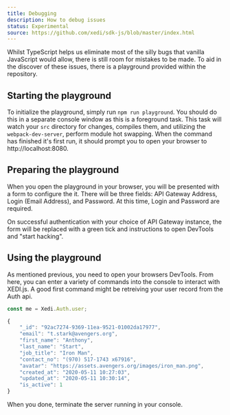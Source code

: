 ```yaml
---
title: Debugging
description: How to debug issues
status: Experimental
source: https://github.com/xedi/sdk-js/blob/master/index.html
---
```



Whilst TypeScript helps us eliminate most of the silly bugs that vanilla JavaScript would allow, there is still room for mistakes to be made. To aid in the discover of these issues, there is a playground provided within the repository.

## Starting the playground

To initialize the playground, simply run `npm run playground`. You should do this in a separate console window as this is a foreground task. This task will watch your `src` directory for changes, compiles them, and utilizing the `webpack-dev-server`, perform module hot swapping. When the command has finished it's first run, it should prompt you to open your browser to http://localhost:8080.

## Preparing the playground

When you open the playground in your browser, you will be presented with a form to configure the it. There will be three fields: API Gateway Address, Login (Email Address), and Password. At this time, Login and Password are required.

On successful authentication with your choice of API Gateway instance, the form will be replaced with a green tick and instructions to open DevTools and "start hacking".

## Using the playground

As mentioned previous, you need to open your browsers DevTools. From here, you can enter a variety of commands into the console to interact with XEDI.js. A good first command might be retreiving your user record from the <Link to="/usage/auth#user">Auth api</Link>.

```javascript
const me = Xedi.Auth.user;
```
```javascript
{
    "_id": "92ac7274-9369-11ea-9521-01002da17977",
    "email": "t.stark@avengers.org",
    "first_name": "Anthony",
    "last_name": "Start",
    "job_title": "Iron Man",
    "contact_no": "(970) 517-1743 x67916",
    "avatar": "https://assets.avengers.org/images/iron_man.png",
    "created_at": "2020-05-11 10:27:03",
    "updated_at": "2020-05-11 10:30:14",
    "is_active": 1
}
```

When you done, terminate the server running in your console.
